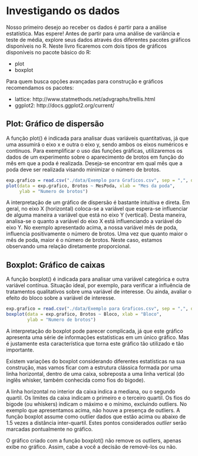 # Investigando os dados

Nosso primeiro desejo ao receber os dados é partir para a análise estatística. Mas espere! Antes de partir para uma análise de variância e teste de média, explore seus dados através dos diferentes pacotes gráficos disponíveis no R. Neste livro ficaremos com dois tipos de gráficos disponíveis no pacote básico do R:

- plot
- boxplot

Para quem busca opções avançadas para construção e gráficos recomendamos os pacotes:

- lattice: http://www.statmethods.net/advgraphs/trellis.html
- ggplot2: http://docs.ggplot2.org/current/

## Plot: Gráfico de dispersão

A função plot() é indicada para analisar duas variáveis quantitativas, já que uma assumirá o eixo x e outra o eixo y, sendo ambos os eixos numéricos e contínuos. Para exemplificar o uso das funções gráficas, utilizaremos os dados de um experimento sobre o aparecimento de brotos em função do mês em que a poda é realizada. Deseja-se encontrar em qual mês que a poda deve ser realizada visando minimizar o número de  brotos.

```r
exp.grafico = read.csv("./data/Exemplo para Graficos.csv", sep = ",", dec = ".")
plot(data = exp.grafico, Brotos ~ MesPoda, xlab = "Mes da poda", 
     ylab = "Numero de brotos")
```


A interpretação de um gráfico de dispersão é bastante intuitiva e direta. Em geral, no eixo X (horizontal) coloca-se a variável que espera-se influenciar de alguma maneira a variável que está no eixo Y (vertical). Desta maneira, analisa-se o quanto a variável do eixo X está influenciando a variável do eixo Y. No exemplo apresentado acima, a nossa variável mês de poda, influencia positivamente o número de brotos. Uma vez que quanto maior o mês de poda, maior é o número de brotos. Neste caso, estamos observando uma relação diretamente proporcional.

## Boxplot: Gráfico de caixas

A função boxplot() é indicada para analisar uma variável categórica e outra variável contínua. Situação ideal, por exemplo, para verificar a  influência de tratamentos qualitativos sobre uma variável de interesse. Ou ainda, avaliar o efeito do bloco sobre a variável de interesse.

```r
exp.grafico = read.csv("./data/Exemplo para Graficos.csv", sep = ",", dec = ".")
boxplot(data = exp.grafico, Brotos ~ Bloco, xlab = "Bloco", 
        ylab = "Numero de brotos")
```


A interpretação do boxplot pode parecer complicada, já que este gráfico apresenta uma série de informações estatísticas em um único gráfico. Mas é justamente esta característica que torna este gráfico tão utilizado e tão importante.

Existem variações do boxplot considerando diferentes estatísticas na sua construção, mas vamos ficar com a estrutura clássica formada por uma linha horizontal, dentro de uma caixa, sobreposta a uma linha vertical (do inglês whisker, também conhecida como fios do bigode).

A linha horizontal no interior da caixa indica a mediana, ou o segundo quartil. Os limites da caixa indicam o primeiro e o terceiro quartil. Os fios do bigode (ou whiskers) indicam o máximo e o mínimo, excluindo outliers. No exemplo que apresentamos acima, não houve a presença de outliers. A função boxplot assume como outlier dados que estão acima ou abaixo de 1.5 vezes a distância inter-quartil. Estes pontos considerados *outlier* serão marcadas pontualmente no gráfico.

O gráfico criado com a função boxplot() não remove os outliers, apenas exibe no gráfico. Assim, cabe a você a decisão de removê-los ou não.